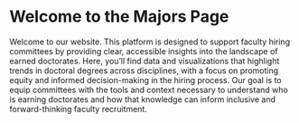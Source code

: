 
<div class="text-box">

# Welcome to the Majors Page

Welcome to our website. This platform is designed to support faculty hiring committees by providing clear, accessible insights into the landscape of earned doctorates. Here, you’ll find data and visualizations that highlight trends in doctoral degrees across disciplines, with a focus on promoting equity and informed decision-making in the hiring process. Our goal is to equip committees with the tools and context necessary to understand who is earning doctorates and how that knowledge can inform inclusive and forward-thinking faculty recruitment.

